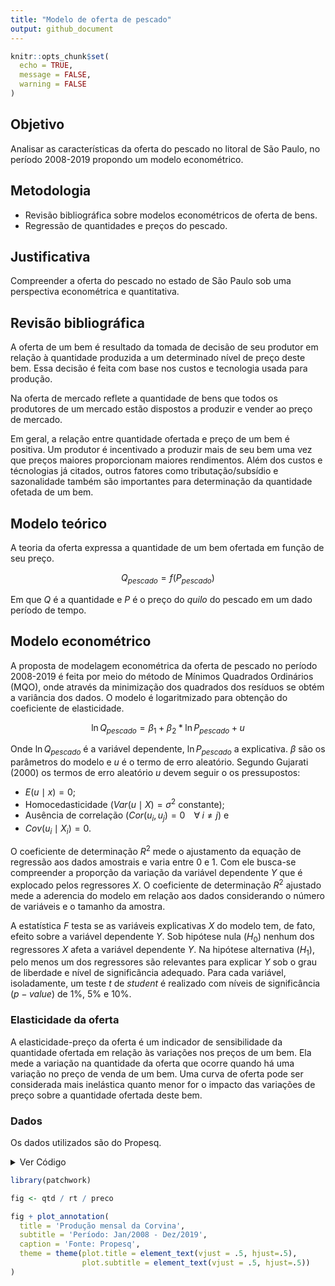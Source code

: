 ```yaml
---
title: "Modelo de oferta de pescado"
output: github_document
---
```


```r
knitr::opts_chunk$set(
  echo = TRUE,
  message = FALSE,
  warning = FALSE
)
```

## Objetivo

Analisar as características da oferta do pescado no litoral de São Paulo, no período 2008-2019 propondo um modelo econométrico.

## Metodologia

 * Revisão bibliográfica sobre modelos econométricos de oferta de bens.
 * Regressão de quantidades e preços do pescado.
 
## Justificativa

Compreender a oferta do pescado no estado de São Paulo sob uma perspectiva econométrica e quantitativa.

## Revisão bibliográfica

A oferta de um bem é resultado da tomada de decisão de seu produtor em relação à quantidade produzida a um determinado nível de preço deste bem. Essa decisão é feita com base nos custos e tecnologia usada para produção.

Na oferta de mercado reflete a quantidade de bens que todos os produtores de um mercado estão dispostos a produzir e vender ao preço de mercado.

Em geral, a relação entre quantidade ofertada e preço de um bem é positiva. Um produtor é incentivado a produzir mais de seu bem uma vez que preços maiores proporcionam maiores rendimentos. Além dos custos e técnologias já citados, outros fatores como tributação/subsídio e sazonalidade também são importantes para determinação da quantidade ofetada de um bem.

## Modelo teórico

A teoria da oferta expressa a quantidade de um bem ofertada em função de seu preço.

$$Q_{pescado} = f(P_{pescado})$$

Em que $Q$ é a quantidade e $P$ é o preço do *quilo* do pescado em um dado período de tempo.

## Modelo econométrico

A proposta de modelagem econométrica da oferta de pescado  no período 2008-2019 é feita por meio do método de Mínimos Quadrados Ordinários (MQO), onde através da minimização dos quadrados dos resíduos se obtém a variância dos dados. O modelo é logaritmizado para obtenção do coeficiente de elasticidade.

$$\ln{Q_{pescado}} = \beta_{1} + \beta_{2} * \ln{P_{pescado}} + u$$

Onde $\ln{Q_{pescado}}$ é a variável dependente, $\ln{P_{pescado}}$ a explicativa. $\beta$ são os parâmetros do modelo e $u$ é o termo de erro aleatório. Segundo Gujarati (2000) os termos de erro aleatório $u$ devem seguir o os pressupostos:
 
  * $E(u \mid x) = 0$;
  * Homocedasticidade ($Var(u \mid X) = \sigma^{2}$ constante);
  * Ausência de correlação ($Cor(u_i, u_j) = 0 \;\;\;\; \forall \; i \ne j$) e 
  * $Cov(u_i \mid X_i) = 0$.

O coeficiente de determinação $R^2$ mede o ajustamento da equação de regressão aos dados amostrais e varia entre $0$ e $1$. Com ele busca-se compreender a proporção da variação da variável dependente $Y$ que é explocado pelos regressores $X$. O coeficiente de determinação $R^2$ ajustado mede a aderencia do modelo em relação aos dados considerando o número de variáveis e o tamanho da amostra.

A estatística $F$ testa se as variáveis explicativas $X$ do modelo tem, de fato, efeito sobre a variável dependente $Y$. Sob hipótese nula ($H_0$) nenhum dos regressores $X$ afeta a variável dependente $Y$. Na hipótese alternativa ($H_1$), pelo menos um dos regressores são relevantes para explicar $Y$ sob o grau de liberdade e nível de significãncia adequado. Para cada variável, isoladamente, um teste $t$ de *student* é realizado com níveis de significância ($p-value$) de 1\%, 5\% e 10\%.

### Elasticidade da oferta

A elasticidade-preço da oferta é um indicador de sensibilidade da quantidade ofertada em relação às variações nos preços de um bem. Ela mede a variação na quantidade da oferta que ocorre quando há uma variação no preço de venda de um bem. Uma curva de oferta pode ser considerada mais inelástica quanto menor for o impacto das variações de preço sobre a quantidade ofertada deste bem.

### Dados

Os dados utilizados são do Propesq.

<details>
    <summary>
    Ver Código
    </summary>

```r
library(tidyverse)
library(kableExtra)
library(lubridate)

propesq <- "../data/propesq.rds" %>% read_rds()

#BETSsearch(description = "IPCA", lang = 'pt')
ipca_ts <- BETS::BETSget(code = "433")

ipca <- tibble(ipca = as.numeric(ipca_ts) / 100,
               periodo = seq(ymd('1980-01-01'), ymd('2020-03-01'), by = 'month')
               )

base <- c(100)
base_100 <- c()

for(i in 1:length(ipca$ipca)) {
  
  base_100 <- (1 + ipca$ipca[i]) * base[i]
  
  base <- c(base, base_100)
}

ipca <- ipca %>% mutate(base = base[-1])

corvina <- propesq %>% 
  filter(valor_estimado > 0 & pescado == "Corvina" & ano > 2007) %>%
  left_join(., ipca, by="periodo")

ipca_jun2018 <- ipca %>% filter(periodo == as.Date("2018-06-01")) %>% pull(base)

corvina <- corvina %>% 
  mutate(valor_estimado_real = valor_estimado * ipca_jun2018 / base)


qtd <- corvina %>% 
  #filter(ano > 2015) %>% 
  group_by(pescado, periodo) %>%
  mutate(kg = sum(kg)) %>%
  ggplot() +
  geom_line(aes(x=periodo, y=kg/1000), color = "darkblue") +
  labs(y = "",
       x="",
       title = "Produção (ton.)") +
  scale_x_date(date_breaks = "1 year", date_labels = "%Y") +
  scale_y_continuous(breaks = seq(0,500, 100),
                     labels = paste0(seq(0,500, 100),"t"),
                     limits = c(0,500)) +
  theme_bw()


kg <- corvina %>% 
  #filter(ano > 2015) %>% 
  group_by(pescado, periodo) %>%
  mutate(kg = sum(kg))

rt <- corvina %>% 
  #filter(ano > 2015) %>% 
  group_by(pescado, periodo) %>%
  mutate(valor_estimado_real = sum(valor_estimado_real),
         valor_estimado_nominal = sum(valor_estimado)) %>%
  ggplot() +
  geom_line(aes(x=periodo, y=valor_estimado_real/1000), color = "darkred") +
  geom_line(aes(x = periodo, y = valor_estimado_nominal/1000), color = "darkred", alpha=0.5) +
  labs(y = "",
       x="",
       title = "Valor estimado (R$/mil)") +
  scale_x_date(date_breaks = "1 year", date_labels = "%Y") +
  scale_y_continuous(breaks = seq(0,2500, 250),
                     labels = paste0("R$", seq(0,2500, 250)),
                     limits = c(0,2500)) +
  theme_bw()


preco <- corvina %>%
  group_by(pescado, periodo) %>%
  mutate(valor_estimado_real = sum(valor_estimado_real),
         valor_estimado = sum(valor_estimado),
         kg = sum(kg),
         preco_real = valor_estimado_real / kg,
         preco_nominal = valor_estimado / kg) %>%
  ggplot() +
  geom_line(aes(x = periodo, y = preco_real), color = "darkgreen") +
  geom_line(aes(x = periodo, y = preco_nominal), color = "darkred", alpha=0.5) +
  labs(y = "",
       x="",
       title = "Valor unitário (R$/Kg)") + 
  scale_y_continuous(breaks = seq(0, 9.5, 1),
                     labels = paste0("R$", seq(0, 9.5, 1), ",00"),
                     limits = c(0, 9.5)) +
  scale_x_date(date_breaks = '1 year', date_labels = "%Y") +
  theme_bw()
```

</details>

```r
library(patchwork)

fig <- qtd / rt / preco

fig + plot_annotation(
  title = 'Produção mensal da Corvina',
  subtitle = 'Período: Jan/2008 - Dez/2019',
  caption = 'Fonte: Propesq',
  theme = theme(plot.title = element_text(vjust = .5, hjust=.5),
                plot.subtitle = element_text(vjust = .5, hjust=.5))
)
 ```

